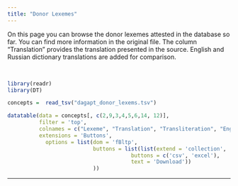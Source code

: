 ```yaml
---
title: "Donor Lexemes"
---
```


On this page you can browse the donor lexemes attested in the database so far. You can find more information in the original file. The column "Translation" provides the translation presented in the source. English and Russian dictionary translations are added for comparison.

<br>

```r
library(readr)
library(DT)

concepts =  read_tsv("dagapt_donor_lexems.tsv")

datatable(data = concepts[, c(2,9,3,4,5,6,14, 12)],
          filter = 'top',
          colnames = c("Lexeme", "Translation", "Transliteration", "English_translation", "Russian_translation", "POS", "Language", "Comment"),
          extensions = 'Buttons', 
            options = list(dom = 'fBltp',
                           buttons = list(list(extend = 'collection',
                                       buttons = c('csv', 'excel'),
                                       text = 'Download'))
                           ))

```
---

